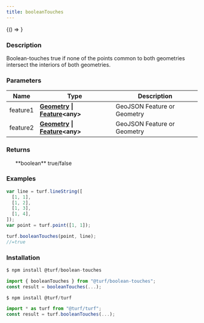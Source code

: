 ```yaml
---
title: booleanTouches
---
```



<!-- Expose turf as global var for experimenting in the browser console -->

<BrowserOnly>{() => <WindowTurfGlobal turf={turf} />}</BrowserOnly>

### Description

Boolean-touches true if none of the points common to both geometries
intersect the interiors of both geometries.

### Parameters

| Name     | Type                                                                                                                                | Description                 |
| -------- | ----------------------------------------------------------------------------------------------------------------------------------- | --------------------------- |
| feature1 | **[Geometry](https://tools.ietf.org/html/rfc7946#section-3.1) \| [Feature](https://tools.ietf.org/html/rfc7946#section-3.2)\<any>** | GeoJSON Feature or Geometry |
| feature2 | **[Geometry](https://tools.ietf.org/html/rfc7946#section-3.1) \| [Feature](https://tools.ietf.org/html/rfc7946#section-3.2)\<any>** | GeoJSON Feature or Geometry |

### Returns

<ul>
  **boolean** true/false

</ul>

### Examples

```javascript
var line = turf.lineString([
  [1, 1],
  [1, 2],
  [1, 3],
  [1, 4],
]);
var point = turf.point([1, 1]);

turf.booleanTouches(point, line);
//=true
```

### Installation

```javascript
$ npm install @turf/boolean-touches

import { booleanTouches } from "@turf/boolean-touches";
const result = booleanTouches(...);
```

```javascript
$ npm install @turf/turf

import * as turf from "@turf/turf";
const result = turf.booleanTouches(...);
```
